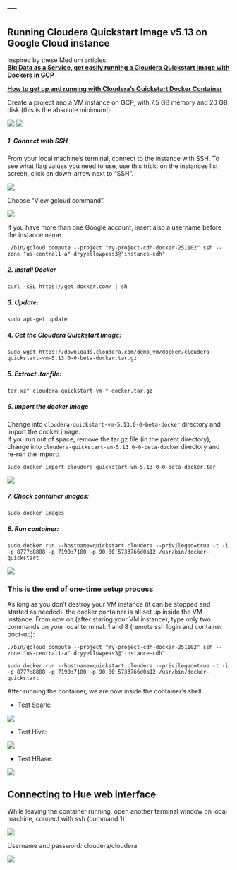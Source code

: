 ---
---

<link rel="stylesheet" href="styles.css" type="text/css">

## Running Cloudera Quickstart Image v5.13 on Google Cloud instance

Inspired by these Medium articles:
<br>
__[Big Data as a Service, get easily running a Cloudera Quickstart Image with Dockers in GCP](https://medium.com/@alipazaga07/big-data-as-a-service-get-easily-running-a-cloudera-quickstart-image-with-dockers-in-gcp-34d28aa7dad7)__

__[How to get up and running with Cloudera’s Quickstart Docker Container](https://medium.com/@SnazzyHam/how-to-get-up-and-running-with-clouderas-quickstart-docker-container-732c04ed0280)__

Create a project and a VM instance on GCP, with 7.5 GB memory and 20 GB disk (this is the absolute minimum!)

<img src="./assets/create_instance1.png">
<img src="./assets/create_instance2.png">

##### 1. Connect with SSH
From your local machine's terminal, connect to the instance with SSH. To see what flag values you need to use, use this trick: on the instances list screen, click on down-arrow next to "SSH".

<img src="./assets/ssh_flags1.png">

Choose "View gcloud command".

<img src="./assets/ssh_flags2.png">

If you have more than one Google account, insert also a username before the instance name.

    ./bin/gcloud compute --project "my-project-cdh-docker-251102" ssh --zone "us-central1-a" dryyellowpeas3@"instance-cdh" 
    
##### 2. Install Docker

    curl -sSL https://get.docker.com/ | sh
    
##### 3. Update:

    sudo apt-get update

##### 4. Get the Cloudera Quickstart Image:

    sudo wget https://downloads.cloudera.com/demo_vm/docker/cloudera-quickstart-vm-5.13.0-0-beta-docker.tar.gz
    
##### 5. Extract .tar file:

    tar xzf cloudera-quickstart-vm-*-docker.tar.gz


##### 6. Import the docker image
Change into `cloudera-quickstart-vm-5.13.0-0-beta-docker` directory and import the docker image.
<br>
If you run out of space, remove the tar.gz file (in the parent directory), change into `cloudera-quickstart-vm-5.13.0-0-beta-docker` directory and re-run the import:

    sudo docker import cloudera-quickstart-vm-5.13.0–0-beta-docker.tar
    
<img src="./assets/docker_import_container.png">

##### 7. Check container images:

    sudo docker images
    
##### 8. Run container:

    sudo docker run --hostname=quickstart.cloudera --privileged=true -t -i -p 8777:8888 -p 7190:7180 -p 90:80 5733766d0a12 /usr/bin/docker-quickstart
    
<img src="./assets/docker_run_container.png">

### This is the end of one-time setup process

As long as you don't destroy your VM instance (it can be stopped and started as needed), the docker container is all set up inside the VM instance. From now on (after staring your VM instance), type only two commands on your local terminal: 1 and 8 (remote ssh login and container boot-up):

    ./bin/gcloud compute --project "my-project-cdh-docker-251102" ssh --zone "us-central1-a" dryyellowpeas3@"instance-cdh"
    
    sudo docker run --hostname=quickstart.cloudera --privileged=true -t -i -p 8777:8888 -p 7190:7180 -p 90:80 5733766d0a12 /usr/bin/docker-quickstart

After running the container, we are now inside the container's shell. 

- Test Spark:

<img src="./assets/spark1.png">

- Test Hive:

<img src="./assets/hive1.png">

- Test HBase:

<img src="./assets/hbase1.png">

## Connecting to Hue web interface

While leaving the container running, open another terminal window on local machine, connect with ssh (command 1)

<img src="./assets/hue1.png">

Username and password: cloudera/cloudera

<img src="./assets/hue2.png">
